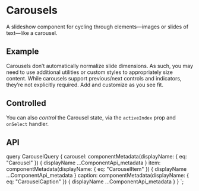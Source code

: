 

# Carousels

<p className="lead">
  A slideshow component for cycling through elements—images or slides of
  text—like a carousel.
</p>

## Example

Carousels don’t automatically normalize slide dimensions. As such, you
may need to use additional utilities or custom styles to appropriately
size content. While carousels support previous/next controls and
indicators, they’re not explicitly required. Add and customize as you
see fit.

<ReactPlayground codeText={CarouselUncontrolled} />

## Controlled

You can also _control_ the Carousel state, via the
`activeIndex` prop and `onSelect` handler.

<ReactPlayground codeText={CarouselControlled} />

## API

<ComponentApi metadata={props.data.carousel} />
<ComponentApi metadata={props.data.item} exportedBy={props.data.carousel} />
<ComponentApi metadata={props.data.caption} exportedBy={props.data.carousel} />

  query CarouselQuery {
    carousel: componentMetadata(displayName: { eq: "Carousel" }) {
      displayName
      ...ComponentApi_metadata
    }
    item: componentMetadata(displayName: { eq: "CarouselItem" }) {
      displayName
      ...ComponentApi_metadata
    }
    caption: componentMetadata(displayName: { eq: "CarouselCaption" }) {
      displayName
      ...ComponentApi_metadata
    }
  }
`;
